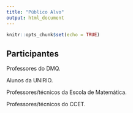 ```yaml
---
title: "Público Alvo"
output: html_document
---
```


```r
knitr::opts_chunk$set(echo = TRUE)
```

## Participantes

Professores do DMQ. 

Alunos da UNIRIO.

Professores/técnicos da Escola de Matemática.

Professores/técnicos do CCET.